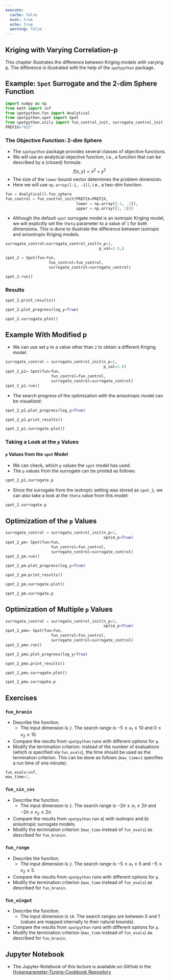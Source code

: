 ```yaml
---
execute:
  cache: false
  eval: true
  echo: true
  warning: false
---
```



## Kriging with Varying Correlation-p {#sec-num-spot-correlation-p}


This chapter illustrates the difference between Kriging models with varying p. The difference is illustrated with the help of the `spotpython` package. 

## Example: `Spot` Surrogate and the 2-dim Sphere Function


```python
import numpy as np
from math import inf
from spotpython.fun import Analytical
from spotpython.spot import Spot
from spotpython.utils import fun_control_init, surrogate_control_init
PREFIX="015"
```

### The Objective Function: 2-dim Sphere

* The `spotpython` package provides several classes of objective functions.
* We will use an analytical objective function, i.e., a function that can be described by a (closed) formula:
   $$f(x, y) = x^2 + y^2$$
* The size of the `lower` bound vector determines the problem dimension.
* Here we will use `np.array([-1, -1])`, i.e., a two-dim function.

```python
fun = Analytical().fun_sphere
fun_control = fun_control_init(PREFIX=PREFIX,
                               lower = np.array([-1, -1]),
                               upper = np.array([1, 1]))
```

* Although the default `spot` surrogate model is an isotropic Kriging model, we will explicitly set the `theta` parameter to a value of `1` for both dimensions. This is done to illustrate the difference between isotropic and anisotropic Kriging models.

```python
surrogate_control=surrogate_control_init(n_p=1,
                                         p_val=2.0,)
```

```python
spot_2 = Spot(fun=fun,
                   fun_control=fun_control,
                   surrogate_control=surrogate_control)

spot_2.run()
```

### Results

```python
spot_2.print_results()
```

```python
spot_2.plot_progress(log_y=True)
```

```python
spot_2.surrogate.plot()
```

## Example With Modified p

* We can use set `p` to a value other than `2` to obtain a different Kriging model.

```python
surrogate_control = surrogate_control_init(n_p=1,
                                           p_val=1.0)
spot_2_p1= Spot(fun=fun,
                    fun_control=fun_control,
                    surrogate_control=surrogate_control)
spot_2_p1.run()
```

* The search progress of the optimization with the anisotropic model can be visualized:

```python
spot_2_p1.plot_progress(log_y=True)
```

```python
spot_2_p1.print_results()
```

```python
spot_2_p1.surrogate.plot()
```

### Taking a Look at the `p` Values

#### `p` Values from the `spot` Model

* We can check, which `p` values the `spot` model has used:
* The `p` values from the surrogate can be printed as follows:

```python
spot_2_p1.surrogate.p
```

* Since the surrogate from the isotropic setting was stored as `spot_2`, we can also take a look at the `theta` value from this model:

```python
spot_2.surrogate.p
```

## Optimization of the `p` Values

```python
surrogate_control = surrogate_control_init(n_p=1,
                                           optim_p=True)
spot_2_pm= Spot(fun=fun,
                    fun_control=fun_control,
                    surrogate_control=surrogate_control)
spot_2_pm.run()
```

```python
spot_2_pm.plot_progress(log_y=True)
```

```python
spot_2_pm.print_results()
```

```python
spot_2_pm.surrogate.plot()
```

```python
spot_2_pm.surrogate.p
```

## Optimization of Multiple `p` Values

```python
surrogate_control = surrogate_control_init(n_p=2,
                                           optim_p=True)
spot_2_pmo= Spot(fun=fun,
                    fun_control=fun_control,
                    surrogate_control=surrogate_control)
spot_2_pmo.run()
```

```python
spot_2_pmo.plot_progress(log_y=True)
```

```python
spot_2_pmo.print_results()
```

```python
spot_2_pmo.surrogate.plot()
```

```python
spot_2_pmo.surrogate.p
```



## Exercises


###  `fun_branin`

* Describe the function.
  * The input dimension is `2`. The search range is  $-5 \leq x_1 \leq 10$ and $0 \leq x_2 \leq 15$.
* Compare the results from `spotpython` runs with different options for `p`.
* Modify the termination criterion: instead of the number of evaluations (which is specified via `fun_evals`), the time should be used as the termination criterion. This can be done as follows (`max_time=1` specifies a run time of one minute):

```python
fun_evals=inf,
max_time=1,
```

### `fun_sin_cos`

* Describe the function.
  *  The input dimension is `2`. The search range is  $-2\pi \leq x_1 \leq 2\pi$ and $-2\pi \leq x_2 \leq 2\pi$.
* Compare the results from `spotpython` run a) with isotropic and b) anisotropic surrogate models.
* Modify the termination criterion (`max_time` instead of `fun_evals`) as described for `fun_branin`.

###  `fun_runge`

* Describe the function.
  *  The input dimension is `2`. The search range is  $-5 \leq x_1 \leq 5$ and $-5 \leq x_2 \leq 5$.
* Compare the results from `spotpython` runs with different options for `p`.
* Modify the termination criterion (`max_time` instead of `fun_evals`) as described for `fun_branin`.

###  `fun_wingwt`

* Describe the function.
  *  The input dimension is `10`. The search ranges are between 0 and 1 (values are mapped internally to their natural bounds).
* Compare the results from `spotpython` runs with different options for `p`.
* Modify the termination criterion (`max_time` instead of `fun_evals`) as described for `fun_branin`.




## Jupyter Notebook

:::{.callout-note}

* The Jupyter-Notebook of this lecture is available on GitHub in the [Hyperparameter-Tuning-Cookbook Repository](https://github.com/sequential-parameter-optimization/Hyperparameter-Tuning-Cookbook/blob/main/015_num_spot_correlation_p.ipynb)

:::

